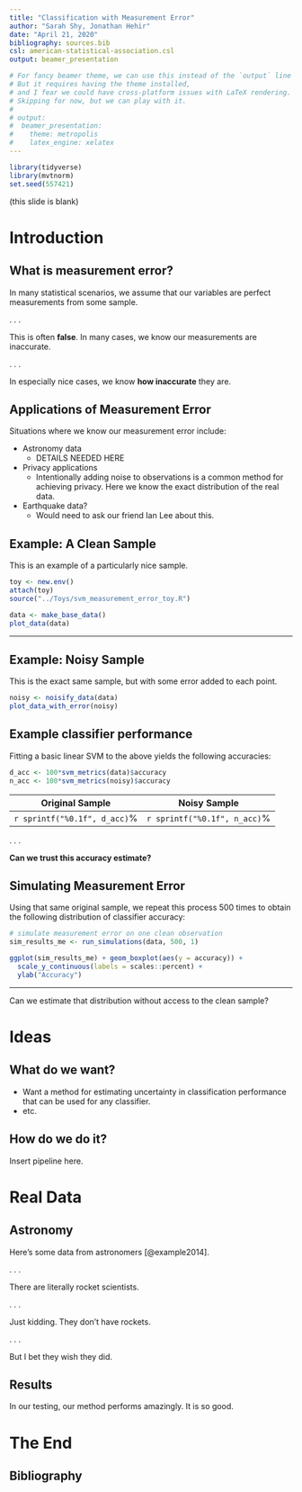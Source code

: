 ```yaml
---
title: "Classification with Measurement Error"
author: "Sarah Shy, Jonathan Hehir"
date: "April 21, 2020"
bibliography: sources.bib
csl: american-statistical-association.csl
output: beamer_presentation

# For fancy beamer theme, we can use this instead of the `output` line above.
# But it requires having the theme installed,
# and I fear we could have cross-platform issues with LaTeX rendering.
# Skipping for now, but we can play with it.
#
# output:
#  beamer_presentation:
#    theme: metropolis
#    latex_engine: xelatex
---
```


```r
library(tidyverse)
library(mvtnorm)
set.seed(557421)
```

(this slide is blank)

# Introduction

## What is measurement error?

In many statistical scenarios, we assume that our variables are perfect measurements from some sample.

. . .

This is often **false**. In many cases, we know our measurements are inaccurate.

. . .

In especially nice cases, we know **how inaccurate** they are.

## Applications of Measurement Error

Situations where we know our measurement error include:

- Astronomy data
  - DETAILS NEEDED HERE
- Privacy applications
  - Intentionally adding noise to observations is a common method for achieving privacy. Here we know the exact distribution of the real data.
- Earthquake data?
  - Would need to ask our friend Ian Lee about this.

## Example: A Clean Sample

This is an example of a particularly nice sample.

```r
toy <- new.env()
attach(toy)
source("../Toys/svm_measurement_error_toy.R")

data <- make_base_data()
plot_data(data)
```

---

## Example: Noisy Sample

This is the exact same sample, but with some error added to each point.

```r
noisy <- noisify_data(data)
plot_data_with_error(noisy)
```

## Example classifier performance

Fitting a basic linear SVM to the above yields the following accuracies:

```r
d_acc <- 100*svm_metrics(data)$accuracy
n_acc <- 100*svm_metrics(noisy)$accuracy
```

Original Sample | Noisy Sample
----------------|----------------
`r sprintf("%0.1f", d_acc)`% | `r sprintf("%0.1f", n_acc)`%

. . .

**Can we trust this accuracy estimate?**

## Simulating Measurement Error

Using that same original sample, we repeat this process 500 times to obtain the following distribution of classifier accuracy:

```r
# simulate measurement error on one clean observation
sim_results_me <- run_simulations(data, 500, 1)

ggplot(sim_results_me) + geom_boxplot(aes(y = accuracy)) +
  scale_y_continuous(labels = scales::percent) +
  ylab("Accuracy")
```

---

\LARGE Can we estimate that distribution without access to the clean sample?

# Ideas

## What do we want?

- Want a method for estimating uncertainty in classification performance that can be used for any classifier.
- etc.

## How do we do it?

Insert pipeline here.

# Real Data

## Astronomy

Here's some data from astronomers [@example2014].

. . .

There are literally rocket scientists.

. . .

Just kidding. They don't have rockets.

. . .

But I bet they wish they did.

## Results

In our testing, our method performs amazingly. It is so good.

<!--
var(sim_results$accuracy)
var(sim_results_noisy$accuracy)


-->

# The End

## Bibliography

\fontsize{7}{7}\selectfont
